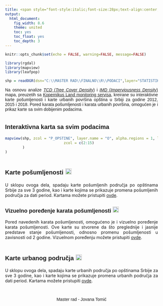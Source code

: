 ```yaml
---
title: <span style="font-style:italic;font-size:28px;text-align:center;text-decoration:underline;font-family:Arial">Karta pošumljenosti opština u Srbiji na osnovu podataka Kopernikus monitoring servisa zajedno sa promenama urbanih površina za godine 2012, 2015, 2018</span>
output:
  html_document: 
    fig_width: 8.6
    theme: united
    toc: yes
    toc_float: yes
    toc_depth: 3
---
```


```r
knitr::opts_chunk$set(echo = FALSE, warning=FALSE, message=FALSE)
```

<!-- ucitanje biblioteka -->
```r
library(rgdal) 
library(mapview)
library(leafpop)
```

<!-- ucitavnaje shp-a -->
```r
shp = readOGR(dsn="C:\\MASTER RAD\\FINALNO\\R\\PODACI",layer="STATISTIKA")
```

<!-- PRVI DIO -->
<p style="text-align:justify;font-family:Arial">Na osnovu analize [*TCD* (*Tree Cover Density*)](https://land.copernicus.eu/en/products/high-resolution-layer-tree-cover-density) i [*IMD* (*Imperviousness Density*)](https://land.copernicus.eu/en/products/high-resolution-layer-imperviousness) mapa, preuzetih sa [Kopernikus Land monitoring servisa](https://land.copernicus.eu/en/map-viewer), kreirane su interaktivne karte pošumljenosti i karte urbanih površina opština u Srbiji za godine 2012, 2015 i 2018. Pored karata pošumljenosti i karata urbanih površina, omogućen je i prikaz karte sa svim dobijenim podacima.</p>\n

# [Interaktivna karta sa svim podacima]{style="font-size:20px;font-family:Arial"}
```r
mapview(shp, zcol = "P_OPSTINE", layer.name = "O", alpha.regions = 1, label= "NameASCII", legend = FALSE, popup = popupTable(shp, row.numbers = FALSE, feature.id = FALSE, 
                           zcol = c(2:15)
        )
)
```

<!-- DRUGI DIO -->
# [Karte pošumljenosti]{style="font-size:20px;font-family:Arial"} [![](IKONICE/tree-icon.png){width="20"}](https://jovanat3.github.io/Pusumljeno_podrucje/)
<p style="text-align:justify">U sklopu ovoga dela, spadaju karte pošumljenih područja po opštinama Srbije za sve 3 godine, kao i karte kojima se prikazuje promena pošumljenih područja za dati period. Kartama možete pristupiti [ovde](https://jovanat3.github.io/Pusumljeno_podrucje/).</p>\n

## [Vizuelno poređenje karata pošumljenosti]{style="font-size:18px;font-family:Arial"} [![](IKONICE/4778362.png){width="20"}](https://jovanat3.github.io/Posumljenost_poredjene/)
<p style="text-align:justify">Pored navedenih karata pošumljenosti, omogućeno je i vizuelno poređenje karata pošumljenosti. Ove karte su stvorene da što preglednije i jasnije predstave stanje pošumljenosti, odnosno promenu pošumljenosti u zavisnosti od 2 godine. Vizuelnom poređenju možete pristupiti [ovde](https://jovanat3.github.io/Posumljenost_poredjene/).</p>\n

# [Karte urbanog područja]{style="font-size:20px;font-family:Arial"} [![](IKONICE/images.png){width="20" height="19"}](https://jovanat3.github.io/Urbana_podrucja/)
<p style="text-align:justify">U sklopu ovoga dela, spadaju karte urbanih područja po opštinama Srbije za sve 3 godine, kao i karte kojima se prikazuje promena urbanih područja za dati period. Kartama možete pristupiti [ovde](https://jovanat3.github.io/Urbana_podrucja/).</p>\n

\
<p style="text-align:center;font-family:Arial"> Master rad - Jovana Tomić </p>